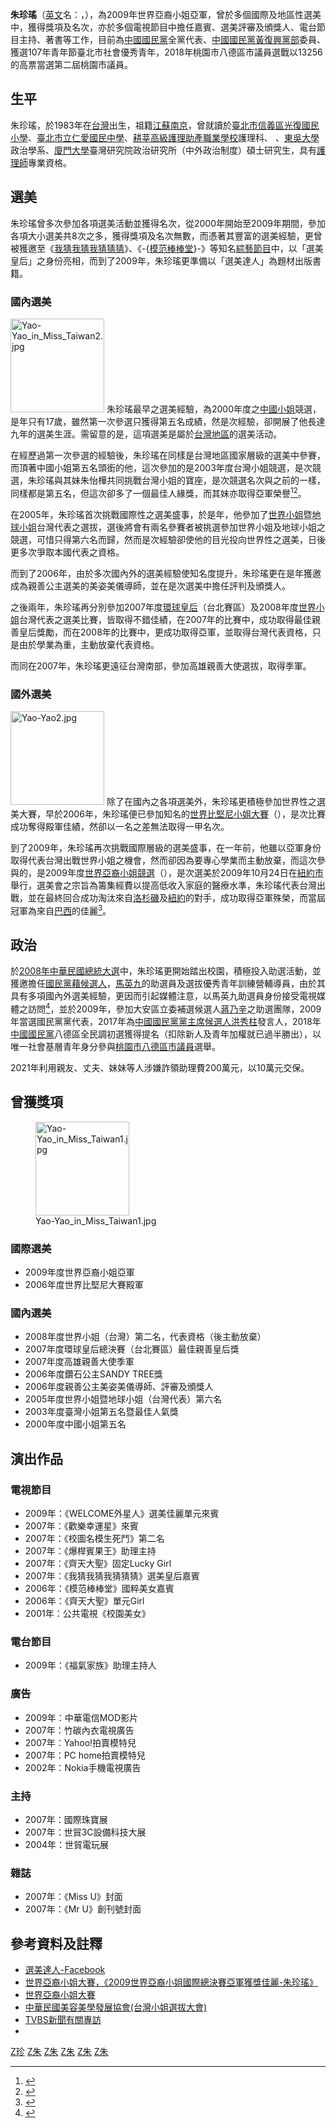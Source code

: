 {{Infobox AM
| name= 朱珍瑤
| image= Yao-Yao in Miss Taiwan2.jpg
| order= {{ROC}}第二屆[[桃園市|桃園市]][[市議員|市議員]]
| order1= {{KMT}}[[黃復興黨部|黃復興黨部]]委員
| term_start= 2018年12月25日
| constituency= [[桃園市第三選舉區|桃園市第三選舉區]]<br>（[[八德區|八德區]]-48里）
| majority=  13,256(14.68%) 
| sex                 = 女
| birth_date          = {{Birth date and age|1983|7|15}}
| birth_place         = {{TWN-ROC}}
| death_date          =
| death_place         =
| nationality         = {{ROC}}
| party               = {{KMT}}
| nickname = 搖珍珠、瑤瑤
| educate =
*[[臺北市信義區光復國民小學|臺北市信義區光復國民小學]]
*[[臺北市立仁愛國民中學|臺北市立仁愛國民中學]]
*[[耕莘健康管理專科學校|耕莘高級護理助產職業學校]]護理科
*[[康寧醫護暨管理專科學校|康寧醫護暨管理專科學校]]護理科
*[[東吳大學|東吳大學]]政治學系
*[[廈門大學|廈門大學]]台灣研究院政治研究所研究生
| past =
政治經歷
*中國國民黨桃園八德 - 市議員<br>{{Color|blue|（2018年）}}
*中國國民黨黨主席候選人洪秀柱 - 發言人<br>{{Color|blue|（2017年）}}
*中國國民黨 - 全國黨代表<br>{{Color|blue|（2009年）}}
*馬英九總統大選 - 助選團隊<br>{{Color|blue|（2008年）}}
*蔣乃辛立委補選 - 助選團隊<br>{{Color|blue|（2009年）}}
社會經歷
*台北市青年節-社會優秀青年<br>{{Color|blue|（2018年）}}
*世界亞裔小姐亞軍<br>{{Color|blue|（2009年）}}
*世界比堅尼大賽殿軍<br>{{Color|blue|（2006年）}}
*世界小姐（台灣）第二名，代表資格（後主動放棄<br>{{Color|blue|（2008年）}}
*環球皇后總決賽（台北賽區）最佳親善皇后獎<br>{{Color|blue|（2007年）}}
*高雄親善大使季軍<br>{{Color|blue|（2007年）}}
*鑽石公主SANDY TREE獎<br>{{Color|blue|（2006年）}}
*親善公主美姿美儀導師-評審及頒獎人<br>{{Color|blue|（2006年）}}
*世界小姐暨地球小姐（台灣代表）第六名<br>{{Color|blue|（2005年）}}
*臺灣小姐第五名暨最佳人氣獎<br>{{Color|blue|（2003年）}}
*中國小姐第五名<br>{{Color|blue|（2000年）}}
}}
'''朱珍瑤'''（[[英文|英文]]名：'''{{lang|en|Chen-Yao Chu}}'''，{{bd|1983年|7月15日||}}），為2009年世界亞裔小姐亞軍，曾於多個國際及地區性選美中，獲得獎項及名次，亦於多個電視節目中擔任嘉賓、選美評審及頒獎人、電台節目主持、著書等工作，目前為[[中國國民黨|中國國民黨]]全黨代表、[[中國國民黨|中國國民黨]][[黃復興黨部|黃復興黨部]]委員、獲選107年青年節臺北市社會優秀青年，2018年桃園市八德區市議員選戰以13256的高票當選第二屆桃園市議員。

==生平==
朱珍瑤，於1983年在[[台灣|台灣]]出生，祖籍[[江蘇|江蘇]][[南京|南京]]，曾就讀於[[臺北市信義區光復國民小學|臺北市信義區光復國民小學]]、[[臺北市立仁愛國民中學|臺北市立仁愛國民中學]]、[[耕莘健康管理專科學校|耕莘高級護理助產職業學校]]護理科、
、[[東吳大學|東吳大學]]政治學系、[[廈門大學|廈門大學]]臺灣研究院政治研究所（中外政治制度）碩士研究生，具有[[護理師|護理師]]專業資格。

==選美==
朱珍瑤曾多次參加各項選美活動並獲得名次，從2000年開始至2009年期間，參加各項大小選美共8次之多，獲得獎項及名次無數，而憑著其豐富的選美經驗，更曾被獲邀至《[[我猜我猜我猜猜猜|我猜我猜我猜猜猜]]》、《-{[[模范棒棒堂|模范棒棒堂]]}-》等知名[[綜藝節目|綜藝節目]]中，以「選美皇后」之身份亮相，而到了2009年，朱珍瑤更準備以「選美達人」為題材出版書籍。

===國內選美===
[[File:Yao-Yao_in_Miss_Taiwan2.jpg|150px]]
朱珍瑤最早之選美經驗，為2000年度之[[中國小姐|中國小姐]]競選，是年只有17歲，雖然第一次參選只獲得第五名成績，然是次經驗，卻開展了他長達九年的選美生涯。需留意的是，這項選美是屬於[[台灣地區|台灣地區]]的選美活动。

在經歷過第一次參選的經驗後，朱珍瑤在同樣是台灣地區國家層級的選美中參賽，而頂著中國小姐第五名頭銜的他，這次參加的是2003年度台灣小姐競選，是次競選，朱珍瑤與其妹朱怡樺共同挑戰台灣小姐的寶座，是次競選名次與之前的一樣，同樣都是第五名，但這次卻多了一個最佳人緣獎，而其妹亦取得亞軍榮譽<ref>{{cite web |url=http://www.mstaiwan.org.tw/html_003/mss-2.html |title=台灣小姐選拔 |publisher=中華民國美容美學發展協會(台灣小姐選拔大會) |date= |accessdate=2009-11-29 |deadurl=yes |archiveurl=https://web.archive.org/web/20080412033959/http://www.mstaiwan.org.tw/html_003/mss-2.html |archivedate=2008-04-12 }}</ref><ref>{{cite news | language = zh| author = | coauthors = | url = http://www.nownews.com/2003/12/25/952-1562563.htm| title = 台灣小姐又出包？　朱怡樺姊妹花晉級有望了| work = | publisher = 今日新聞| pages = | date = 2009-12-25| accessdate =2009-11-29}}</ref>。

在2005年，朱珍瑤首次挑戰國際性之選美盛事，於是年，他參加了[[世界小姐|世界小姐]]暨[[地球小姐|地球小姐]]台灣代表之選拔，選後將會有兩名參賽者被挑選參加世界小姐及地球小姐之競選，可惜只得第六名而歸，然而是次經驗卻使他的目光投向世界性之選美，日後更多次爭取本國代表之資格。

而到了2006年，由於多次國內外的選美經驗使知名度提升，朱珍瑤更在是年獲邀成為親善公主選美的美姿美儀導師，並在是次選美中擔任評判及頒獎人。

之後兩年，朱珍瑤再分別參加2007年度[[環球小姐|環球皇后]]（台北賽區）及2008年度[[世界小姐|世界小姐]]台灣代表之選美比賽，皆取得不錯佳績，在2007年的比賽中，成功取得最佳親善皇后獎勵，而在2008年的比賽中，更成功取得亞軍，並取得台灣代表資格，只是由於學業為重，主動放棄代表資格。

而同在2007年，朱珍瑤更遠征台灣南部，參加高雄親善大使選拔，取得季軍。

===國外選美===
[[File:Yao-Yao2.jpg|150px]]
除了在國內之各項選美外，朱珍瑤更積極參加世界性之選美大賽，早於2006年，朱珍瑤便已參加知名的[[世界比堅尼小姐|世界比堅尼小姐大賽]]（{{lang|en|Miss Bikini World}}），是次比賽成功奪得殿軍佳績，然卻以一名之差無法取得一甲名次。

到了2009年，朱珍瑤再次挑戰國際層級的選美盛事，在一年前，他雖以亞軍身份取得代表台灣出戰世界小姐之機會，然而卻因為要專心學業而主動放棄，而這次參與的，是2009年度[[世界亞裔小姐競選|世界亞裔小姐競選]]（{{lang|en|Miss Asia International}}），是次選美於2009年10月24日在[[紐約市|紐約市]]舉行，選美會之宗旨為籌集經費以提高低收入家庭的醫療水準，朱珍瑤代表台灣出戰，並在最終回合成功淘汰來自[[洛杉磯|洛杉磯]]及[[紐約|紐約]]的對手，成功取得亞軍殊榮，而當屆冠軍為來自[[巴西|巴西]]的佳麗<ref>{{cite web |url=http://www.missasiaworld.org/new/mediapress.htm |title=2009 Miss Asia International Pageant Awards in Waldorf Astoria |publisher=Miss Asia International |date=2009-10-25 |accessdate=2009-11-29 |deadurl=yes |archiveurl=https://web.archive.org/web/20091226165730/http://www.missasiaworld.org/new/mediapress.htm |archivedate=2009-12-26 }}</ref>。

==政治==

於[[2008年中華民國總統大選|2008年中華民國總統大選]]中，朱珍瑤更開始踏出校園，積極投入助選活動，並獲邀擔任[[中國國民黨|國民黨藉]][[候選人|候選人]]，[[馬英九|馬英九]]的助選員及選拔優秀青年訓練營輔導員，由於其具有多項國內外選美經驗，更因而引起媒體注意，以馬英九助選員身份接受電視媒體之訪問<ref>{{cite journal| language =zh| author =鄭心媚、鄭郁萌| title =KUSO玩選舉| url =http://tw.next.nextmedia.com/index.cfm?Fuseaction=IssueList&IssueID=355| journal =台灣壹周刊| volume =| issue =355| pages =| year =2008| id =| deadurl =yes| archiveurl =https://web.archive.org/web/20091123200634/http://tw.next.nextmedia.com/index.cfm?Fuseaction=IssueList| archivedate =2009-11-23}}</ref>，並於2009年，參加大安區立委補選候選人[[蔣乃辛|蔣乃辛]]之助選團隊，2009年當選國民黨黨代表，2017年為[[中國國民黨|中國國民黨]][[黨主席|黨主席]][[候選人|候選人]][[洪秀柱|洪秀柱]]發言人，2018年[[中國國民黨|中國國民黨]]八德區全民調初選獲得提名（扣除新人及青年加權就已過半勝出），以唯一社會基層青年身分參與[[桃園市|桃園市]][[八德區|八德區]][[市議員|市議員]]選舉。

2021年利用親友、丈夫、妹妹等人涉嫌詐領助理費200萬元，以10萬元交保。

==曾獲獎項==
[[File:Yao-Yao_in_Miss_Taiwan1.jpg|150px]]
===國際選美===
*2009年度世界亞裔小姐亞軍
*2006年度世界比堅尼大賽殿軍

===國內選美===
*2008年度世界小姐（台灣）第二名，代表資格（後主動放棄）
*2007年度環球皇后總決賽（台北賽區）最佳親善皇后獎
*2007年度高雄親善大使季軍
*2006年度鑽石公主SANDY TREE獎
*2006年度親善公主美姿美儀導師、評審及頒獎人
*2005年度世界小姐暨地球小姐（台灣代表）第六名
*2003年度臺灣小姐第五名暨最佳人氣獎
*2000年度中國小姐第五名

==演出作品==
===電視節目===
*2009年：《WELCOME外星人》選美佳麗單元來賓
*2007年：《歡樂幸運星》來賓
*2007年：《校圖名模生死鬥》第二名
*2007年：《爆桿賓果王》助理主持
*2007年：《齊天大聖》固定Lucky Girl
*2007年：《我猜我猜我猜猜猜》選美皇后嘉賓
*2006年：《模范棒棒堂》國粹美女嘉賓
*2006年：《齊天大聖》單元Girl
*2001年：公共電視《校園美女》

===電台節目===
*2009年：《福氣家族》助理主持人

===廣告===
*2009年：中華電信MOD影片
*2007年：竹碳內衣電視廣告
*2007年：Yahoo!拍賣模特兒
*2007年：PC home拍賣模特兒
*2002年：Nokia手機電視廣告

===主持===
*2007年：國際珠寶展
*2007年：世貿3C設備科技大展
*2004年：世貿電玩展

===雜誌===
*2007年：《Miss U》封面
*2007年：《Mr U》創刊號封面

==參考資料及註釋==
{{reflisth}}

{{commons category|Chu Chen-yao}}

*[http://www.facebook.com/group.php?gid=136023489724&ref=share 選美達人-Facebook]
*[https://web.archive.org/web/20091226213722/http://www.missasiaworld.org/2009/newyork/chuchenyao102409.htm 世界亞裔小姐大賽，《2009世界亞裔小姐國際總決賽亞軍獲獎佳麗-朱珍瑤》]
*[https://web.archive.org/web/20091226213722/http://www.missasiaworld.org/2009/newyork/chuchenyao102409.htm 世界亞裔小姐大賽]
*[https://web.archive.org/web/20090715075358/http://www.mstaiwan.org.tw/main.html 中華民國美容美學發展協會(台灣小姐選拔大會)]
*[http://www.wretch.cc/album/show.php?i=c7207152000&b=36&f=1432262767&p=1 TVBS新聞有關專訪]
*{{cite journal | language =zh | author = 田培耘| title = 光芒正耀眼‧瑤瑤| url = | journal =《Mr U》 | volume = | issue = 7| pages = 33-36| year =2008 | id =}}
{{reflistf}}
{{Reflist}}

{{第2屆桃園市議員}}
[[Category:朱姓|Z珍]]
[[Category:台灣主持人|Z朱]]
[[Category:耕莘健康管理專科學校校友|Z朱]]
[[Category:康寧醫護暨管理專科學校校友|Z朱]]
[[Category:東吳大學校友|Z朱]]
[[Category:中國國民黨黨員|Z朱]]